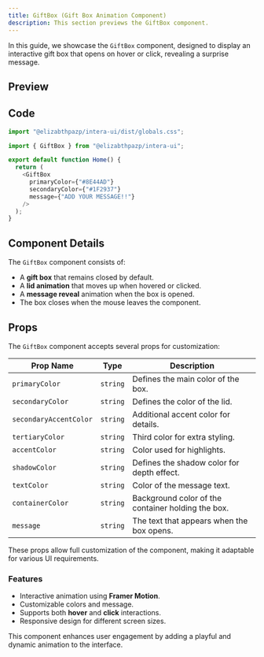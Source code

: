 ```yaml
---
title: GiftBox (Gift Box Animation Component)
description: This section previews the GiftBox component.
---
```


In this guide, we showcase the `GiftBox` component, designed to display an interactive gift box that opens on hover or click, revealing a surprise message.

## Preview

<GiftBox1 />

## Code

```javascript
import "@elizabthpazp/intera-ui/dist/globals.css";
```

```javascript
import { GiftBox } from "@elizabthpazp/intera-ui";

export default function Home() {
  return (
    <GiftBox 
      primaryColor={"#8E44AD"}
      secondaryColor={"#1F2937"} 
      message={"ADD YOUR MESSAGE!!"}
    />
  );
}
```

## Component Details

The `GiftBox` component consists of:
- A **gift box** that remains closed by default.
- A **lid animation** that moves up when hovered or clicked.
- A **message reveal** animation when the box is opened.
- The box closes when the mouse leaves the component.

## Props

The `GiftBox` component accepts several props for customization:

| Prop Name              | Type       | Description |
|------------------------|-----------|-------------|
| `primaryColor`        | `string`  | Defines the main color of the box. |
| `secondaryColor`      | `string`  | Defines the color of the lid. |
| `secondaryAccentColor`| `string`  | Additional accent color for details. |
| `tertiaryColor`       | `string`  | Third color for extra styling. |
| `accentColor`         | `string`  | Color used for highlights. |
| `shadowColor`         | `string`  | Defines the shadow color for depth effect. |
| `textColor`           | `string`  | Color of the message text. |
| `containerColor`      | `string`  | Background color of the container holding the box. |
| `message`             | `string`  | The text that appears when the box opens. |

These props allow full customization of the component, making it adaptable for various UI requirements.

### Features
- Interactive animation using **Framer Motion**.
- Customizable colors and message.
- Supports both **hover** and **click** interactions.
- Responsive design for different screen sizes.

This component enhances user engagement by adding a playful and dynamic animation to the interface.